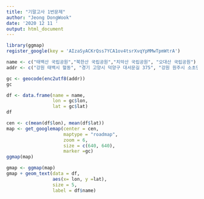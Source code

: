 ```yaml
---
title: "기말고사 1번문제"
author: "Jeong DongWook"
date: '2020 12 11 '
output: html_document
---
```




```r
library(ggmap)
register_google(key = 'AIzaSyACKrQss7YCA1ov4tsrXvqYpMMwTpmWtrA')
```

```r
name <- c("태백산 국립공원","북한산 국립공원","치악산 국립공원", "오대산 국립공원")
addr <- c("강원 태백시 혈동", "경기 고양시 덕양구 대서문길 375", "강원 원주시 소초면 무쇠점2길 26", "강원 홍천군 내면 오대산로 2")

gc <- geocode(enc2utf8(addr))
gc

df <- data.frame(name = name,
                 lon = gc$lon,
                 lat = gc$lat)
df

cen <- c(mean(df$lon), mean(df$lat))
map <- get_googlemap(center = cen,
                     maptype = "roadmap",
                     zoom = 6,
                     size = c(640, 640),
                     marker =gc)
ggmap(map)

gmap <- ggmap(map)
gmap + geom_text(data = df,
                 aes(x= lon, y =lat),
                 size = 5,
                 label = df$name)
```

